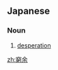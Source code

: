 ==Japanese==
{{ja-kanjitab|yomi=on|きゅう|よ}}

===Noun===
{{ja-noun|きゅうよ}}

# [[desperation]]

[[zh:窮余]]